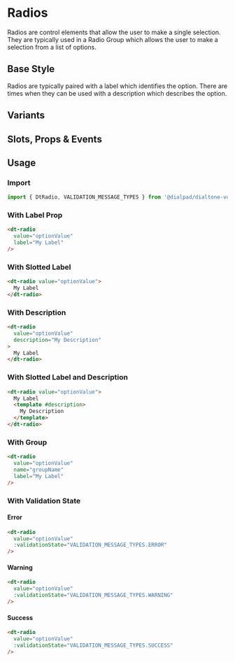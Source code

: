 

<Meta of={RadioStories}/>

# Radios

<Subtitle>
  Radios are control elements that allow the user to make a single selection. They are typically used in a Radio Group
  which allows the user to make a selection from a list of options.
</Subtitle>

## Base Style

Radios are typically paired with a label which identifies the option. There are times when they can be used with a
description which describes the option.

<Canvas>
  <Story of={RadioStories.Default} />
</Canvas>

## Variants

<Canvas>
  <Story of={RadioStories.Variants} />
</Canvas>

## Slots, Props & Events

<Controls />

## Usage

### Import

```jsx
import { DtRadio, VALIDATION_MESSAGE_TYPES } from '@dialpad/dialtone-vue';
```

### With Label Prop

```html
<dt-radio
  value="optionValue"
  label="My Label"
/>
```

### With Slotted Label

```html
<dt-radio value="optionValue">
  My Label
</dt-radio>
```

### With Description

```html
<dt-radio
  value="optionValue"
  description="My Description"
>
  My Label
</dt-radio>
```

### With Slotted Label and Description

```html
<dt-radio value="optionValue">
  My Label
  <template #description>
    My Description
  </template>
</dt-radio>
```

### With Group

```html
<dt-radio
  value="optionValue"
  name="groupName"
  label="My Label"
/>
```

### With Validation State

<h4 style={{ color: 'red' }}>Error</h4>

```html
<dt-radio
  value="optionValue"
  :validationState="VALIDATION_MESSAGE_TYPES.ERROR"
/>
```

<h4 style={{ color: 'Goldenrod' }}>Warning</h4>

```html
<dt-radio
  value="optionValue"
  :validationState="VALIDATION_MESSAGE_TYPES.WARNING"
/>
```

<h4 style={{ color: 'green' }}>Success</h4>

```html
<dt-radio
  value="optionValue"
  :validationState="VALIDATION_MESSAGE_TYPES.SUCCESS"
/>
```
